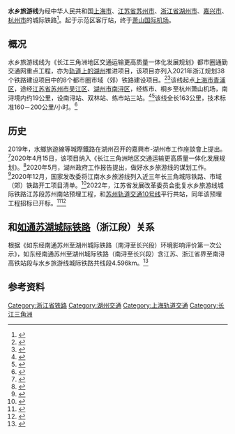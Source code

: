 '''水乡旅游线'''为经中华人民共和国[[上海市|上海市]]、[[江苏省|江苏省]][[苏州市|苏州市]]、[[浙江省|浙江省]][[湖州市|湖州市]]、[[嘉兴市|嘉兴市]]、[[杭州市|杭州市]]的城际铁路<ref name="guidao">{{cite web|url=http://www.huzhou.gov.cn/art/2020/8/13/art_1229213481_55091369.html|archive-url=http://www.freezepage.com/1610263604QJLNPECHPZ|archive-date=2021-01-10|dead-url=no|publisher=湖州市政府|title=中国共产党湖州市第八届委员会第九次全体会议|access-date=2021-01-10}}</ref>。起于示范区客厅站，终于[[萧山国际机场|萧山国际机场]]。

==概况==
水乡旅游线线为《长江三角洲地区交通运输更高质量一体化发展规划》都市圈通勤交通网重点工程，亦为[[轨道上的湖州|轨道上的湖州]]推进项目，该项目亦列入2021年浙江规划38个铁路建设项目中的8个都市圈市域（郊）铁路建设项目。<ref>{{cite web|url=http://www.zj.xinhuanet.com/2020-04/16/c_1125866109.htm|title=“水乡旅游线”纳入国家规划，浙江湖州南浔将设站|publisher=新华网|archive-date=2021-01-10|archive-url=http://www.freezepage.com/1610276363UBVVQXSODX|dead-url=no|access-date=2021-01-10}}</ref><ref>{{cite web|url=https://i.ifeng.com/c/82ZDWms5x0n|archive-url=http://www.freezepage.com/1610276769HQCUMFBBYI|title=2021年浙江规划38个铁路建设项目|publisher=凤凰网|archive-date=2021-01-10|dead-url=no|access-date=2021-01-10}}</ref>该线起点[[上海市|上海市]][[青浦区|青浦区]]，途经[[江苏省|江苏省]][[苏州市|苏州市]][[吴江区|吴江区]]、[[湖州市|湖州市]][[南浔区|南浔区]]，经练市、桐乡至杭州萧山机场，南浔境内约19公里，设南浔站、双林站、练市站三站。<ref>{{cite web|url=https://m.thepaper.cn/baijiahao_13221187|publisher=南浔发布|archive-date=2021-06-24|archive-url=https://web.archive.org/web/20210624205843/https://m.thepaper.cn/baijiahao_13221187|dead-url=no|title=重磅发布！水乡旅游线城际铁路纳入国家上位规划，南浔迈入“一高双铁”时代|access-date=2021-06-20}}</ref><ref>{{cite web|url=http://dwgk.huzhou.gov.cn/ygfb/tzgg/20200606/i2713333.html|title=湖州成为全国首个实现所有区县高铁站线全覆盖的地级市|publisher=湖州党务公开网|archive-url=http://www.freezepage.com/1610278433DNXKJXFFYY|archive-date=2021-01-10|dead-url=no|access-date=2021-01-10}}</ref>该线全长163公里，技术标准160－200公里/小时。<ref>{{cite web|url=http://fgw.huzhou.gov.cn/hzgov/front/s27/xxgk/jytabljg/rddbjybl/20201021/i2813544.html|title=湖州市发展和改革委员会 关于市八届人大五次会议第54号建议 答复意见的函|publisher=湖州市发改委|archive-url=http://www.freezepage.com/1610278861NAMHXSSNKC|archive-date=2021-01-10|dead-url=no|access-date=2021-01-10}}</ref>

==历史==
2019年，水鄉旅遊線等城際鐵路在湖州召开的嘉興市-湖州市工作座談會上提出。<ref>{{cite web|url=http://www.zj.xinhuanet.com/2019-12/12/c_1125338872.htm|title=攜手打造“五個一”標志性工程 嘉湖一體化邁出新步伐|publisher=新华网|archive-url=http://www.freezepage.com/1610279571OVTZQSUUHY|archive-date=2021-01-10|dead-url=no|access-date=2021-01-11}}</ref>2020年4月15日，该项目纳入《长江三角洲地区交通运输更高质量一体化发展规划》。<ref>{{cite web|url=https://www.thepaper.cn/newsDetail_forward_7015149|title=“水乡旅游线”纳入国家规划，湖州南浔将设站|archive-url=http://www.freezepage.com/1610277023BYBEDPMIPH|publisher=湖州发布|archive-date=2021-01-10|dead-url=no|access-date=2021-01-10}}</ref>2020年5月，湖州政府工作报告提出，做好水乡旅游线的谋划工作。<ref>{{cite web|archive-url=http://www.freezepage.com/1610263921IAYPHLWOYK|url=http://www.huzhou.gov.cn/art/2020/5/6/art_1229213886_54839319.html|publisher=湖州市政府|title=政府工作报告|archive-date=2021-01-10|dead-url=no|access-date=2021-01-10}}</ref>2020年12月，国家发改委将江南水乡旅游线列入近三年长三角城际铁路、市域（郊）铁路开工项目清单。<ref>{{cite web|url=https://hzdaily.hangzhou.com.cn/hzrb/2020/12/30/article_detail_1_20201230A187.html|title=浙江加快推进“轨道上的长三角”建设|publisher=杭州日报|archive-date=2021-01-10|archive-url=http://www.freezepage.com/1610279055NZYJPWWKMI|dead-url=no|access-date=2021-01-10}}</ref>2022年，江苏省发展改革委员会批复水乡旅游线城际铁路江苏段苏州南站预埋工程，和[[苏州轨道交通10号线|苏州轨道交通10号线]]平行共站，同年该预埋工程招标已开标。<ref>{{cite web|url=http://fzggw.jiangsu.gov.cn/art/2022/4/25/art_51016_10421217.html|archive-url=http://www.freezepage.com/1653546912FBJKXYJUSR|archive-date=2022-05-26|publisher=江苏省发展改革委|title=文件批复|dead-url=no}}</ref><ref>{{cite web|url=http://www.szzyjy.com.cn:8086/jyxx/003002/003002004/20220523/8e9001d7-8d2d-418e-9896-c7478c576812.html|title=水乡旅游线城际铁路江苏段苏州南站预埋工程施工项目SXCJ-SZNZ-YMSG01标段|publisher=苏州公共资源交易中心|archive-url=http://www.freezepage.com/1653547615AZPCPOKRHK|archive-date=2022-05-26|dead-url=no}}</ref>

==和[[如通苏湖城际铁路|如通苏湖城际铁路]]（浙江段）关系==
根据《如东经南通苏州至湖州城际铁路（南浔至长兴段）环境影响评价第一次公示》，如东经南通苏州至湖州城际铁路（南浔至长兴段）含江苏、浙江省界至南浔高铁站段与水乡旅游线城际铁路共线段4.596km。<ref>{{cite web|url=http://www.hzjtjt.com/upload/?controller=Show&selectid=3,4,112,26386|title=如东经南通苏州至湖州城际铁路（南浔至长兴段）环境影响评价第一次公示|publisher=湖州市交通投资集团有限公司|archive-url=http://www.freezepage.com/1651817368NTZPHQKKXR|archive-date=2022-05-06|dead-url=no}}</ref>

==参考资料==
{{reflist}}
{{上海轨道交通线路列表}}
{{中华人民共和国的市郊铁路}}
[[Category:浙江省铁路|Category:浙江省铁路]]
[[Category:湖州交通|Category:湖州交通]]
[[Category:上海轨道交通|Category:上海轨道交通]]
[[Category:长江三角洲|Category:长江三角洲]]
